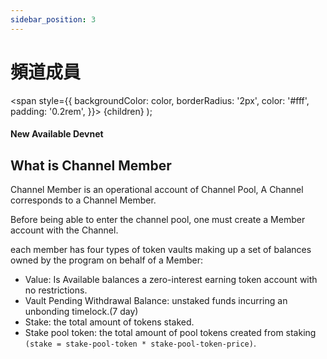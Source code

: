 ```yaml
---
sidebar_position: 3
---
```


# 頻道成員

  <span
    style={{
      backgroundColor: color,
      borderRadius: '2px',
      color: '#fff',
      padding: '0.2rem',
    }}>
    {children}
  </span>
);

#### New Available <Highlight color="#25c2a0">Devnet</Highlight>

## What is Channel Member

Channel Member is an operational account of Channel Pool, A Channel corresponds to a Channel Member.

Before being able to enter the channel pool, one must create a Member account with the Channel.

each member has four types of token vaults making up a set of balances owned by the program on behalf of a Member:

* Value: Is Available balances a zero-interest earning token account with no restrictions.
* Vault Pending Withdrawal Balance: unstaked funds incurring an unbonding timelock.(7 day)
* Stake: the total amount of tokens staked.
* Stake pool token: the total amount of pool tokens created from staking `(stake = stake-pool-token * stake-pool-token-price)`.
